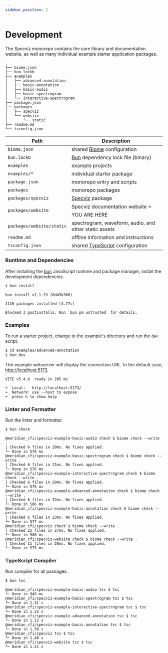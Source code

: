```yaml
---
sidebar_position: 2
---
```


# Development

The Specviz monorepo contains the core library and documentation website, as well as many individual example starter application packages.

```none
.
├── biome.json
├── bun.lockb
├── examples
│   ├── advanced-annotation
│   ├── basic-annotation
│   ├── basic-audio
│   ├── basic-spectrogram
│   └── interactive-spectrogram
├── package.json
├── packages
│   ├── specviz
│   └── website
│       └── static
├── readme.md
└── tsconfig.json
```

|Path|Description|
|---|---|
|`biome.json`|shared [Biome](https://biomejs.dev) configuration|
|`bun.lockb`|[Bun](https://bun.sh) dependency lock file (binary)|
|`examples`|example projects|
|`examples/*`|individual starter package|
|`package.json`|monorepo entry and scripts|
|`packages`|monorepo packages|
|`packages/specviz`|[Specviz](../api/specviz.mdx) package|
|`packages/website`|Specviz documentation website ⭐️ YOU ARE HERE|
|`packages/website/static`|spectrogram, waveform, audio, and other static assets|
|`readme.md`|offline information and instructions|
|`tsconfig.json`|shared [TypeScript](https://www.typescriptlang.org) configuration|

### Runtime and Dependencies

After installing the [bun](https://bun.sh) JavaScript runtime and package manager, install the development dependencies.

```sh
$ bun install
```

```none
bun install v1.1.29 (6d43b366)

1116 packages installed [3.77s]

Blocked 3 postinstalls. Run `bun pm untrusted` for details.
```

### Examples

To run a starter project, change to the example's directory and run the `dev` script.

```sh
$ cd examples/advanced-annotation
$ bun dev
```

The example webserver will display the connection URL. In the default case, [http://localhost:5173](http://localhost:5173).

```none
VITE v5.4.8  ready in 205 ms

➜  Local:   http://localhost:5173/
➜  Network: use --host to expose
➜  press h to show help
```

### Linter and Formatter

Run the linter and formatter.

```sh
$ bun check
```

```none
@meridian_cfi/specviz-example-basic-audio check $ biome check --write .
│ Checked 6 files in 20ms. No fixes applied.
└─ Done in 576 ms
@meridian_cfi/specviz-example-basic-spectrogram check $ biome check --write .
│ Checked 6 files in 21ms. No fixes applied.
└─ Done in 576 ms
@meridian_cfi/specviz-example-interactive-spectrogram check $ biome check --write .
│ Checked 6 files in 20ms. No fixes applied.
└─ Done in 575 ms
@meridian_cfi/specviz-example-advanced-annotation check $ biome check --write .
│ Checked 6 files in 32ms. No fixes applied.
└─ Done in 586 ms
@meridian_cfi/specviz-example-basic-annotation check $ biome check --write .
│ Checked 6 files in 23ms. No fixes applied.
└─ Done in 577 ms
@meridian_cfi/specviz check $ biome check --write .
│ Checked 25 files in 27ms. No fixes applied.
└─ Done in 580 ms
@meridian_cfi/specviz-website check $ biome check --write .
│ Checked 11 files in 20ms. No fixes applied.
└─ Done in 575 ms
```

### TypeScript Compiler

Run compiler for all packages.

```sh
$ bun tsc
```

```none
@meridian_cfi/specviz-example-basic-audio tsc $ tsc
└─ Done in 949 ms
@meridian_cfi/specviz-example-basic-spectrogram tsc $ tsc
└─ Done in 1.31 s
@meridian_cfi/specviz-example-interactive-spectrogram tsc $ tsc
└─ Done in 1.32 s
@meridian_cfi/specviz-example-advanced-annotation tsc $ tsc
└─ Done in 1.12 s
@meridian_cfi/specviz-example-basic-annotation tsc $ tsc
└─ Done in 1.39 s
@meridian_cfi/specviz tsc $ tsc
└─ Done in 1.48 s
@meridian_cfi/specviz-website tsc $ tsc
└─ Done in 1.21 s
```
